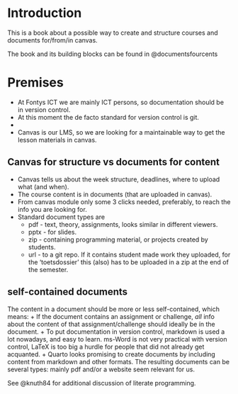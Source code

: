# Introduction

This is a book about a possible way to create and structure courses and documents for/from/in canvas. 

The book and its building blocks can be found in @documentsfourcents 


# Premises

+ At Fontys ICT we are mainly ICT persons, so documentation should be in version control.
+ At this moment the de facto standard for version control is git.
+ 
+ Canvas is our LMS, so we are looking for a maintainable way to get the lesson materials in canvas.

## Canvas for structure vs documents for content

+ Canvas tells us about the week structure, deadlines, where to upload what (and when).
+ The course content is in documents (that are uploaded in canvas).
+ From canvas module only some 3 clicks needed, preferably, to reach the info you are looking for. 
+ Standard document types are
  + pdf  - text, theory, assignments, looks similar in different viewers. 
  + pptx - for slides. 
  + zip  - containing programming material,  or projects created by students.
  + url  - to a git repo. If it contains student made work they uploaded, for the 'toetsdossier' this (also) has to be uploaded in a zip at the end of the semester. 

## self-contained documents

The content in a document should be more or less self-contained, which means: 
+ If the document contains an assignment or challenge, *all* info about the content of that assignment/challenge should ideally be ín the document.
+ To put documentation in version control, markdown is used a lot nowadays, and
    easy to learn. ms-Word is not very practical with version control, LaTeX
    is too big a hurdle for people that did not already get acquanted. 
+ Quarto looks promising to create documents by including content from markdown
    and other formats. The resulting documents can be several types: mainly pdf
    and/or a website seem relevant for us. 




See @knuth84 for additional discussion of literate programming.
